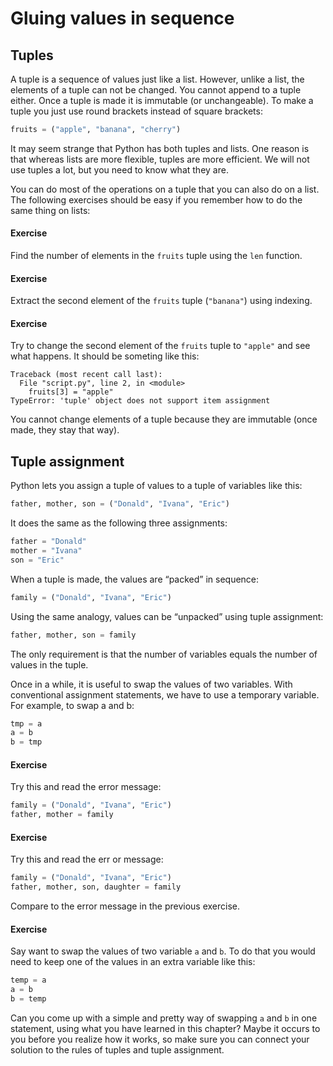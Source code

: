 # Gluing values in sequence

## Tuples {.unnumbered}

A tuple is a sequence of values just like a list. However, unlike a list, the elements of a tuple can not be changed. You cannot append to a tuple either. Once a tuple is made it is immutable (or unchangeable). To make a tuple you just use round brackets instead of square brackets:

```python
fruits = ("apple", "banana", "cherry")
```

It may seem strange that Python has both tuples and lists. One reason is that whereas lists are more flexible, tuples are more efficient. We will not use tuples a lot, but you need to know what they are.

You can do most of the operations on a tuple that you can also do on a list. The following exercises should be easy if you remember how to do the same thing on lists:

#### Exercise
Find the number of elements in the `fruits` tuple using the `len` function.

#### Exercise
Extract the second element of the `fruits` tuple (`"banana"`) using indexing.

#### Exercise
Try to change the second element of the `fruits` tuple to `"apple"` and see what happens. It should be someting like this:

```
Traceback (most recent call last):
  File "script.py", line 2, in <module>
    fruits[3] = "apple"
TypeError: 'tuple' object does not support item assignment
```

You cannot change elements of a tuple because they are immutable (once made, they stay that way).

## Tuple assignment {.unnumbered}

Python lets you assign a tuple of values to a tuple of variables like this:

```python
father, mother, son = ("Donald", "Ivana", "Eric")
```

It does the same as the following three assignments:

```python
father = "Donald"
mother = "Ivana"
son = "Eric"
```

When a tuple is made, the values are "packed" in sequence:

```python
family = ("Donald", "Ivana", "Eric")
```

Using the same analogy, values can be "unpacked" using tuple assignment:

```python
father, mother, son = family
```

The only requirement is that the number of variables equals the number of values in the tuple.

Once in a while, it is useful to swap the values of two variables. With conventional assignment statements, we have to use a temporary variable. For example, to swap a and b:

```python
tmp = a
a = b
b = tmp
```


#### Exercise

Try this and read the error message:

```python
family = ("Donald", "Ivana", "Eric")
father, mother = family
```

#### Exercise

Try this and read the err or message:

```python
family = ("Donald", "Ivana", "Eric")
father, mother, son, daughter = family
```

Compare to the error message in the previous exercise.

#### Exercise

Say want to swap the values of two variable `a` and `b`. To do that you would need to keep one of the values in an extra variable like this:

```python
temp = a
a = b
b = temp
```

Can you come up with a simple and pretty way of swapping `a` and `b` in one statement, using what you have learned in this chapter? Maybe it occurs to you before you realize how it works, so make sure you can connect your solution to the rules of tuples and tuple assignment.


<!-- TODO: Find annother example than Donald Trump -->
